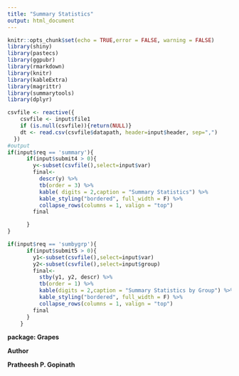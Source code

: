 ```yaml
---
title: "Summary Statistics"
output: html_document
---
```


```r
knitr::opts_chunk$set(echo = TRUE,error = FALSE, warning = FALSE)
library(shiny)
library(pastecs)
library(ggpubr)
library(rmarkdown)
library(knitr)
library(kableExtra)
library(magrittr)
library(summarytools)
library(dplyr)
```
```r

csvfile <- reactive({
    csvfile <- input$file1
    if (is.null(csvfile)){return(NULL)}
    dt <- read.csv(csvfile$datapath, header=input$header, sep=",")
  })
#output
if(input$req == 'summary'){
      if(input$submit4 > 0){
        y<-subset(csvfile(),select=input$var)
        final<-
          descr(y) %>%
          tb(order = 3) %>%
          kable( digits = 2,caption = "Summary Statistics") %>%
          kable_styling("bordered", full_width = F) %>%
          collapse_rows(columns = 1, valign = "top")
        final

      }
}

if(input$req == 'sumbygrp'){
      if(input$submit5 > 0){
        y1<-subset(csvfile(),select=input$var)
        y2<-subset(csvfile(),select=input$group)
        final<-
          stby(y1, y2, descr) %>%
          tb(order = 1) %>%
          kable(digits = 2,caption = "Summary Statistics by Group") %>%
          kable_styling("bordered", full_width = F) %>%
          collapse_rows(columns = 1, valign = "top")
        final
      }
    }
```





**package: Grapes**

**Author**

**Pratheesh P. Gopinath**

